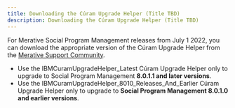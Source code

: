 ```yaml
---
title: Downloading the Cúram Upgrade Helper (Title TBD)
description: Downloading the Cúram Upgrade Helper (Title TBD)
---
```


For Merative Social Program Management releases from July 1 2022, you can download the appropriate version of the Cúram Upgrade Helper from the [Merative Support Community](https://ibmwatsonhealth.force.com/mysupport/s/?language=en_US).

* Use the IBMCuramUpgradeHelper_Latest Cúram Upgrade Helper only to upgrade to Social Program Management **8.0.1.1 and later versions**.
* Use the IBMCuramUpgradeHelper_8010_Releases_And_Earlier Cúram Upgrade Helper only to upgrade to **Social Program Management 8.0.1.0 and earlier versions**.
